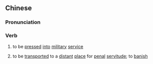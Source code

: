 {{also|充军}}
==Chinese==
{{zh-forms|s=充军}}

===Pronunciation===
{{zh-pron
|m=chōngjūn
|h=pfs=chhûng-kiûn
|cat=v
}}

===Verb===
{{zh-verb}}

# to be [[press]]ed [[into]] [[military]] [[service]]
# {{lb|zh|archaic}} to be [[transport]]ed to a [[distant]] [[place]] for [[penal]] [[servitude]]; to [[banish]]